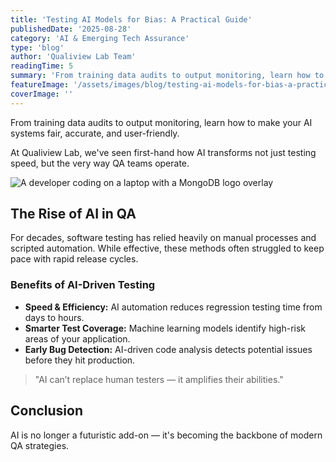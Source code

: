 ```yaml
---
title: 'Testing AI Models for Bias: A Practical Guide'
publishedDate: '2025-08-28'
category: 'AI & Emerging Tech Assurance'
type: 'blog'
author: 'Qualiview Lab Team'
readingTime: 5
summary: 'From training data audits to output monitoring, learn how to make your AI systems fair, accurate, and user-friendly.'
featureImage: '/assets/images/blog/testing-ai-models-for-bias-a-practical-guide.png'
coverImage: ''
---
```


From training data audits to output monitoring, learn how to make your AI systems fair, accurate, and user-friendly.


At Qualiview Lab, we've seen first-hand how AI transforms not just testing speed, but the very way QA teams operate.

![A developer coding on a laptop with a MongoDB logo overlay](/assets/images/blog/ai-testing-cover.png)

## The Rise of AI in QA

For decades, software testing has relied heavily on manual processes and scripted automation. While effective, these methods often struggled to keep pace with rapid release cycles.

### Benefits of AI-Driven Testing
- **Speed & Efficiency:** AI automation reduces regression testing time from days to hours.
- **Smarter Test Coverage:** Machine learning models identify high-risk areas of your application.
- **Early Bug Detection:** AI-driven code analysis detects potential issues before they hit production.

> "AI can’t replace human testers — it amplifies their abilities."

## Conclusion

AI is no longer a futuristic add-on — it's becoming the backbone of modern QA strategies.